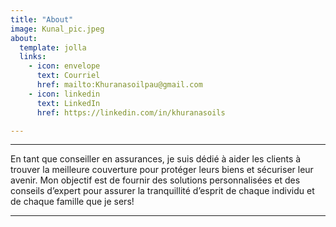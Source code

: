 ```yaml
---
title: "About"
image: Kunal_pic.jpeg
about:
  template: jolla
  links:
    - icon: envelope
      text: Courriel
      href: mailto:Khuranasoilpau@gmail.com
    - icon: linkedin
      text: LinkedIn
      href: https://linkedin.com/in/khuranasoils 

---
```


---

En tant que conseiller en assurances, je suis dédié à aider les clients à trouver la meilleure couverture pour protéger leurs biens et sécuriser leur avenir. Mon objectif est de fournir des solutions personnalisées et des conseils d'expert pour assurer la tranquillité d'esprit de chaque individu et de chaque famille que je sers!

---